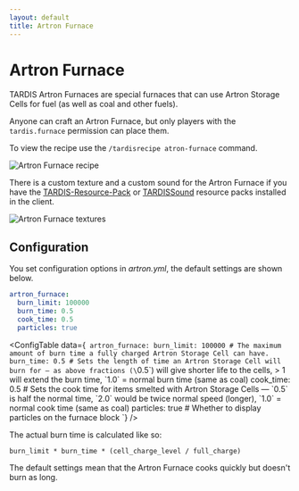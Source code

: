 ```yaml
---
layout: default
title: Artron Furnace
---
```



# Artron Furnace

TARDIS Artron Furnaces are special furnaces that can use Artron Storage Cells
for fuel (as well as coal and other fuels).

Anyone can craft an Artron Furnace, but only players with the `tardis.furnace`
permission can place them.

To view the recipe use the `/tardisrecipe atron-furnace` command.

![Artron Furnace recipe](/images/docs/artronfurnace.jpg)

There is a custom texture and a custom sound for the Artron Furnace if you have
the [TARDIS-Resource-Pack](https://github.com/eccentricdevotion/TARDIS-Resource-Pack) or
[TARDISSound](https://github.com/eccentricdevotion/TARDIS-SoundResourcePack)
resource packs installed in the client.

![Artron Furnace textures](/images/docs/artron_furnace.jpg)

## Configuration

You set configuration options in _artron.yml_, the default settings are shown below.

```yaml title="/plugins/TARDIS/artron.yml"
artron_furnace:
  burn_limit: 100000
  burn_time: 0.5
  cook_time: 0.5
  particles: true
```

<ConfigTable data={`
artron_furnace:
  burn_limit: 100000 # The maximum amount of burn time a fully charged Artron Storage Cell can have.
  burn_time: 0.5 # Sets the length of time an Artron Storage Cell will burn for — as above fractions (\`0.5\`) will give shorter life to the cells, \> 1 will extend the burn time, \`1.0\` = normal burn time (same as coal)
  cook_time: 0.5 # Sets the cook time for items smelted with Artron Storage Cells — \`0.5\` is half the normal time, \`2.0\` would be twice normal speed (longer), \`1.0\` = normal cook time (same as coal)
  particles: true # Whether to display particles on the furnace block
`} />

The actual burn time is calculated like so:

    burn_limit * burn_time * (cell_charge_level / full_charge)

The default settings mean that the Artron Furnace cooks quickly but doesn't burn as long.

